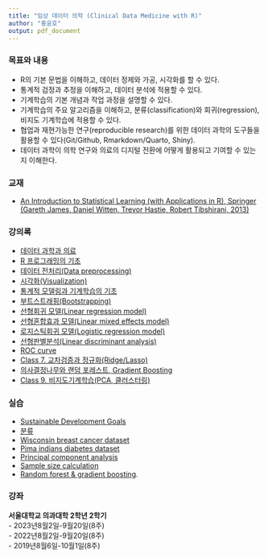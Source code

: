 ```yaml
---
title: "임상 데이터 의학 (Clinical Data Medicine with R)"
author: "홍윤호" 
output: pdf_document
---
```


### 목표와 내용

-   R의 기본 문법을 이해하고, 데이터 정제와 가공, 시각화를 할 수 있다. 
-   통계적 검정과 추정을 이해하고, 데이터 분석에 적용할 수 있다. 
-   기계학습의 기본 개념과 작업 과정을 설명할 수 있다. 
-   기계학습의 주요 알고리즘을 이해하고, 분류(classification)와 회귀(regression), 비지도 기계학습에 적용할 수 있다. 
-   협업과 재현가능한 연구(reproducible research)를 위한 데이터 과학의 도구들을 활용할 수 있다(Git/Github, Rmarkdown/Quarto, Shiny). 
-   데이터 과학이 의학 연구와 의료의 디지털 전환에 어떻게 활용되고 기여할 수 있는지 이해한다. 

### 교재

-   [An Introduction to Statistical Learning (with Applications in R), Springer (Gareth James, Daniel Witten, Trevor Hastie, Robert Tibshirani, 2013)](https://www-bcf.usc.edu/~gareth/ISL/)

### 강의록

-   [데이터 과학과 의료](Intro.html) 
-   [R 프로그래밍의 기초](R_basics.html) 
-   [데이터 전처리(Data preprocessing)](Preprocessing.html) 
-   [시각화(Visualization)](Visualization.html) 
-   [통계적 모델링과 기계학습의 기초](ML_basics.html) 
-   [부트스트래핑(Bootstrapping)](Bootstrapping.html) 
-   [선형회귀 모델(Linear regression model)](LinearRegression.html) 
-   [선형혼합효과 모델(Linear mixed effects model)](LME.html) 
-   [로지스틱회귀 모델(Logistic regression model)](LogisticRegression.html) 
-   [선형판별분석(Linear discriminant analysis)](LDA.html) 
-   [ROC curve](ROC.html) 
-   [Class 7. 교차검증과 정규화(Ridge/Lasso)](D7_CV_regularization.html) 
-   [의사결정나무와 랜덤 포레스트, Gradient Boosting](RandomForest_GradientBoosting.html) 
-   [Class 9. 비지도기계학습(PCA, 클러스터링)](D9_Unsupervised.html) 

### 실습

-   [Sustainable Development Goals](SDG.html) 
-   [분류](Classification_problem.html) 
-   [Wisconsin breast cancer dataset](breast_cancer.html) 
-   [Pima indians diabetes dataset](diabetes.html)
-   [Principal component analysis](PCA.html) 
-   [Sample size calculation](sampleSize.html) 
-   [Random forest & gradient boosting](RandomForest.html).        

### 강좌

**서울대학교 의과대학 2학년 2학기**\
- 2023년8월2일-9월20일(8주)\
- 2022년8월2일-9월20일(8주)\
- 2019년8월6일-10월1일(8주)

